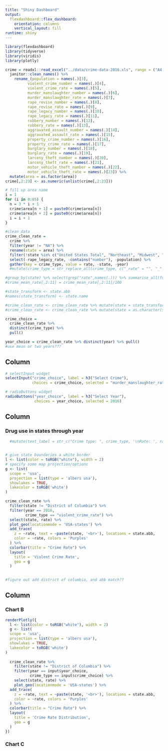 ```yaml
---
title: "Shiny Dashboard"
output: 
  flexdashboard::flex_dashboard:
    orientation: columns
    vertical_layout: fill
runtime: shiny
---
```


```r
library(flexdashboard)
library(tidyverse)
library(viridis)
library(plotly)
```

```r
crime = readxl::read_excel("../data/crime-data-2016.xls", range = ("A4:W202")) %>% 
  janitor::clean_names() %>% 
    rename_(population = names(.)[3],
          violent_crime_number = names(.)[4],
          violent_crime_rate = names(.)[5],
          murder_manslaughter_number = names(.)[6],
          murder_manslaughter_rate = names(.)[7],
          rape_revise_number = names(.)[8],
          rape_revise_rate = names(.)[9],
          rape_legacy_number = names(.)[10],
          rape_legacy_rate = names(.)[11],
          robbery_number = names(.)[12],
          robbery_rate = names(.)[13],
          aggravated_assault_number = names(.)[14],
          aggravated_assault_rate = names(.)[15],
          property_crime_number = names(.)[16],
          property_crime_rate = names(.)[17],
          burglary_number = names(.)[18],
          burglary_rate = names(.)[19],
          larceny_theft_number = names(.)[20],
          larceny_theft_rate = names(.)[21],
          motor_vehicle_theft_number = names(.)[22],
          motor_vehicle_theft_rate = names(.)[23]) %>% 
  mutate(area = as.factor(area)) 
crime[,2:23] <- as.numeric(unlist(crime[,2:23]))

# fill up area name
i = 1
for (i in 0:65) {
  n = 3 * i + 1
  crime$area[n + 1] = paste0(crime$area[n]) 
  crime$area[n + 2] = paste0(crime$area[n])
  i = i + 1
}

#clean data
crime_clean_rate =
  crime %>%
  filter(year != "NA") %>% 
  rename(state = area) %>% 
  filter(!state %in% c("United States Total", "Northeast", "Midwest", "South", "West", "New England", "Middle Atlantic", "East North Central", "West North Central", "South Atlantic", "East South Central", "West South Central", "Mountain", "Pacific", "Puerto Rico")) %>%
  select(-rape_legacy_rate, -contains("number"), -population) %>% 
  gather(key = crime_type, value = rate, -state, -year)
  #mutate(crime_type = str_replace_all(crime_type, c("_rate" = "", "_" = " "))) 

#group_by(state) %>% select(grep("rate",names(.))) %>% summarise_all(funs(mean))
#crime_mean_rate[,2:11] = crime_mean_rate[,2:11]/100

#state_transform <- state.abb
#names(state_transform) <- state.name

#crime_clean_rate <- crime_clean_rate %>% mutate(state = state_transform[state])
#crime_clean_rate <- crime_clean_rate %>% mutate(state = as.character(state))
```


```r
crime_choice = 
  crime_clean_rate %>% 
  distinct(crime_type) %>% 
  pull()

year_choice = crime_clean_rate %>% distinct(year) %>% pull()  
#use mean or two years???
```

Column {.sidebar}
-----------------------------------------------------------------------

```r
# selectInput widget
selectInput("crime_choice", label = h3("Select Crime"),
            choices = crime_choice, selected = "murder_manslaughter_rate")

# radioButtons widget
radioButtons("year_choice", label = h3("Select Year"),
             choices = year_choice, selected = 2016)
```

Column {data-width=650}
-----------------------------------------------------------------------

### Drug use in states through year

```r
  #mutate(text_label = str_c("Crime type: ", crime_type, '\nRate: ', rate)) %>%

   
# give state boundaries a white border
l <- list(color = toRGB("white"), width = 2)
# specify some map projection/options
g <- list(
  scope = 'usa',
  projection = list(type = 'albers usa'),
  showlakes = TRUE,
  lakecolor = toRGB('white')
)

crime_clean_rate %>% 
  filter(state != "District of Columbia") %>% 
  filter(year == 2016,
         crime_type == "violent_crime_rate") %>% 
  select(state, rate) %>%
  plot_geo(locationmode = 'USA-states') %>%
  add_trace(
    z = ~rate, text = ~paste(state, '<br>'), locations = state.abb,
    color = ~rate, colors = 'Purples'
  ) %>%
  colorbar(title = "Crime Rate") %>%
  layout(
    title = 'Violent Crime Rate',
    geo = g
  )                    
  

#figure out add district of columbia, and abb match??

```

Column {data-width=350}
-----------------------------------------------------------------------

### Chart B

```r
renderPlotly({
  l <- list(color = toRGB("white"), width = 2)
  g <- list(
  scope = 'usa',
  projection = list(type = 'albers usa'),
  showlakes = TRUE,
  lakecolor = toRGB('white')
)
  
  crime_clean_rate %>%
    filter(state != "District of Columbia") %>% 
    filter(year == input$year_choice,
           crime_type == input$crime_choice) %>%
    select(state, rate) %>%
    plot_geo(locationmode = 'USA-states') %>%
  add_trace(
    z = ~rate, text = ~paste(state, '<br>'), locations = state.abb,
    color = ~rate, colors = 'Purples'
  ) %>%
  colorbar(title = "Crime Rate") %>%
  layout(
    title = 'Crime Rate Distribution',
    geo = g
  )
})
```

### Chart C

```r

```

